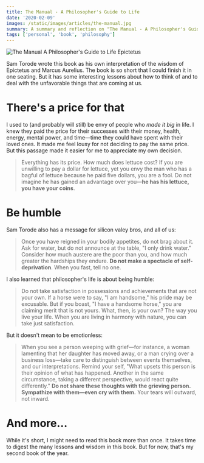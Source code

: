 ```yaml
---
title: The Manual - A Philosopher's Guide to Life
date: '2020-02-09'
images: /static/images/articles/the-manual.jpg
summary: A summary and reflection on "The Manual - A Philosopher's Guide to Life," interpreting the wisdom of Epictetus and Marcus Aurelius.
tags: ['personal', 'book', 'philosophy']
---
```


![The Manual A Philosopher's Guide to Life Epictetus](/static/images/articles/the-manual.jpg)

Sam Torode wrote this book as his own interpretation of the wisdom of Epictetus and Marcus Aurelius. The book is so short that I could finish it in one seating. But it has some interesting lessons about how to think of and to deal with the unfavorable things that are coming at us.

# There's a price for that

I used to (and probably will still) be envy of people who _made it big_ in life. I knew they paid the price for their successes with their money, health, energy, mental power, and time—time they could have spent with their loved ones. It made me feel lousy for not deciding to pay the same price. But this passage made it easier for me to appreciate my own decision.

> Everything has its price. How much does lettuce cost? If you are unwilling to pay a dollar for lettuce, yet you envy the man who has a bagful of lettuce because he paid five dollars, you are a fool. Do not imagine he has gained an advantage over you—**he has his lettuce, you have your coins**.

# Be humble

Sam Torode also has a message for silicon valey bros, and all of us:

> Once you have reigned in your bodily appetites, do not brag about it. Ask for water, but do not announce at the table, "I only drink water." Consider how much austere are the poor than you, and how much greater the hardships they endure. **Do not make a spectacle of self-deprivation**. When you fast, tell no one.

I also learned that philosopher's life is about being humble:

> Do not take satisfaction in possessions and achievements that are not your own. If a horse were to say, "I am handsome," his pride may be excusable. But if you boast, "I have a handsome horse," you are claiming merit that is not yours. What, then, is your own? The way you live your life. When you are living in harmony with nature, you can take just satisfaction.

But it doesn't mean to be emotionless:

> When you see a person weeping with grief—for instance, a woman lamenting that her daughter has moved away, or a man crying over a business loss—take care to distinguish between events themselves, and our interpretations. Remind your self, "What upsets this person is their opinion of what has happened. Another in the same circumstance, taking a different perspective, would react quite differently." **Do not share these thoughts with the grieving person. Sympathize with them—even cry with them.** Your tears will outward, not inward.

# And more...

While it's short, I might need to read this book more than once. It takes time to digest the many lessons and wisdom in this book. But for now, that's my second book of the year.

